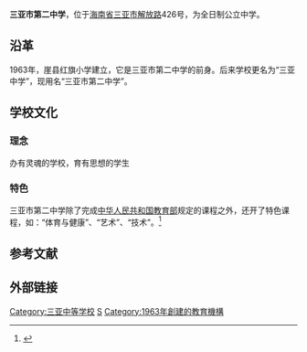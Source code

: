 {{Orphan|time=2016-12-20T10:14:34+00:00}}
{{refimprove|time=2019-02-28}}

{{高中
|图像          = Sanya Second Middle School 2.JPG
|图像大小      = 250px
|图像说明      = 三亚市第二中学校门
|名称          = 三亚市第二中学
|外文名称      = Sanya Second Middle School
|校训          = 
|理念          = 办有灵魂的学校，育有思想的学生
|建校          = 1963年
|闭校          = 
|复校          = 
|校庆日        = 
|类型          = [[公立学校|公立学校]] 
|共学或别学    = [[男女共学|男女共学]] 
|课程          = [[全日制|全日制]]课程 
|单位制或学年制= 
|学科          = 
|学期          = 
|年级          = 
|班级          = 
|创立者        = 
|党委书记      = 
|校长          = 
|副校长        = 
|教师          = 
|职工          = 
|学生          = 
|面积          = 
|建筑面积      = 
|旧校名        = 崖县红旗小学<br />三亚中学
|刊物          = 
|隶属          = [[海南省教育厅|海南省教育厅]]
|学区          = 
|地址          = {{CHN}}[[海南省|海南省]][[三亚市|三亚市]][[解放路|解放路]]426号
|邮编          = 572000
|电话          = {{Tel|86|899|88273578}}
|网站          = <!-- {{URL| }} -->
|标志          = <!-- [[Image:|250px]]-->
|体育项目      = 
|校色          = 
|吉祥物        = 
|宗教          = 
|脚註          = 
}} 
'''三亚市第二中学'''，位于[[海南省|海南省]][[三亚市|三亚市]][[解放路|解放路]]426号，为全日制公立中学。

== 沿革 ==
1963年，崖县红旗小学建立，它是三亚市第二中学的前身。后来学校更名为“三亚中学”，现用名“三亚市第二中学”。

== 学校文化 ==
=== 理念 ===
办有灵魂的学校，育有思想的学生

=== 特色 ===
三亚市第二中学除了完成[[中华人民共和国教育部|中华人民共和国教育部]]规定的课程之外，还开了特色课程，如：“体育与健康”、“艺术”、“技术”。<ref>{{cite web |url=http://news.k618.cn/xy_37043/201305/t20130518_3243764.html |title=海南省校本课程“各显神通” |accessdate=2013 |publisher=未来网 |work= |language=zh-cn |archive-url=https://web.archive.org/web/20190218185521/http://news.k618.cn/xy_37043/201305/t20130518_3243764.html |archive-date=2019-02-18 |dead-url=yes }}</ref>

==参考文献==
{{reflist}}

== 外部链接 ==
{{Commons category|Sanya Second Middle School}}

[[Category:三亚中等学校|Category:三亚中等学校]]
[[Category:三亚中等教育|S]]
[[Category:1963年創建的教育機構|Category:1963年創建的教育機構]]